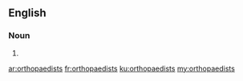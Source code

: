 ==English==

===Noun===
{{head|en|plural}}

# {{plural of|orthopaedist|lang=en|nocat=1}}

[[ar:orthopaedists]]
[[fr:orthopaedists]]
[[ku:orthopaedists]]
[[my:orthopaedists]]
